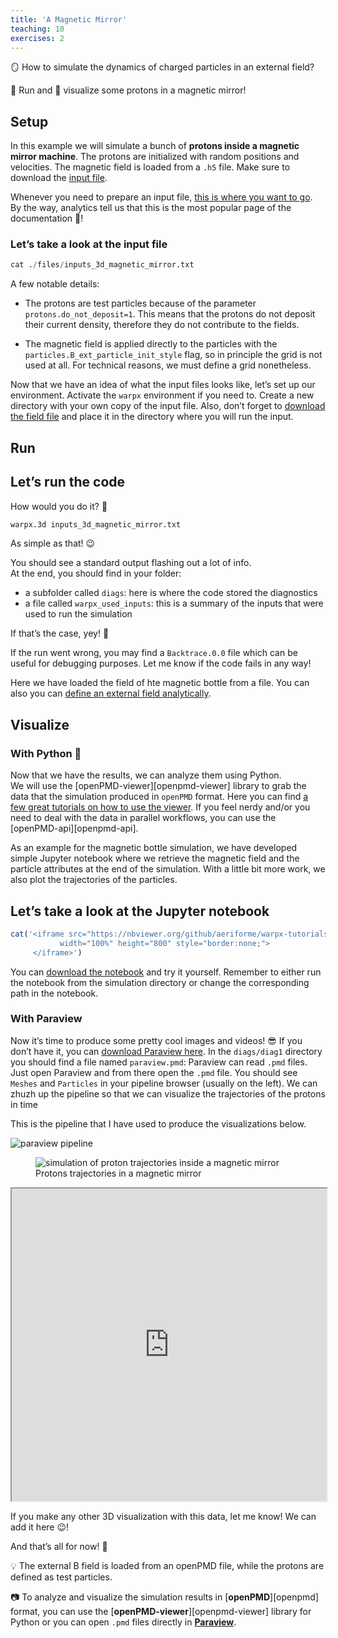 ```yaml
---
title: 'A Magnetic Mirror'
teaching: 10
exercises: 2
---
```


:::::::::::::::::::::::::::::::::::::: questions 

🪞 How to simulate the dynamics of charged particles in an external field?

::::::::::::::::::::::::::::::::::::::::::::::::

::::::::::::::::::::::::::::::::::::: objectives

🏃 Run and 👀 visualize some protons in a magnetic mirror!

::::::::::::::::::::::::::::::::::::::::::::::::

## Setup

In this example we will simulate a bunch of **protons inside a magnetic mirror machine**. 
The protons are initialized with random positions and velocities. 
The magnetic field is loaded from a `.h5` file.
Make sure to download the [input file](./files/inputs_3d_magnetic_mirror.txt). 

Whenever you need to prepare an input file, [this is where you want to go](https://warpx.readthedocs.io/en/latest/usage/parameters.html).
By the way, analytics tell us that this is the most popular page of the documentation 👠! 

:::::::::::::::::::::::::::::::::::::::::: spoiler

### Let's take a look at the input file

```r
cat ./files/inputs_3d_magnetic_mirror.txt
```
::::::::::::::::::::::::::::::::::::::::::::::::::


A few notable details:  

*  The protons are test particles because of the parameter `protons.do_not_deposit=1`. 
This means that the protons do not deposit their current density, therefore they do not contribute to the fields. 

*  The magnetic field is applied directly to the particles with the `particles.B_ext_particle_init_style` flag,
so in principle the grid is not used at all. For technical reasons, we must define a grid nonetheless.

Now that we have an idea of what the input files looks like, let's set up our environment.
Activate the `warpx` environment if you need to.
Create a new directory with your own copy of the input file. 
Also, don't forget to [download the field file](./files/example-femm-3d.h5) and place it in the directory where you will run the input. 


## Run 

::::::::::::::::::::::::::::::::::::: challenge

## Let's run the code

How would you do it? 🤷

:::::::::::::::: solution

```bash
warpx.3d inputs_3d_magnetic_mirror.txt
```
As simple as that! 😉
:::::::::::::::::::::::::
:::::::::::::::::::::::::::::::::::::::::::::::


You should see a standard output flashing out a lot of info.  
At the end, you should find in your folder:

  * a subfolder called `diags`: here is where the code stored the diagnostics  
  * a file called `warpx_used_inputs`: this is a summary of the inputs that were used to run the simulation  

If that's the case, yey! 💯  

If the run went wrong, you may find a `Backtrace.0.0` file which can be useful for debugging purposes. 
Let me know if the code fails in any way! 

Here we have loaded the field of hte magnetic bottle from a file.
You can also you can [define an external field analytically](https://warpx.readthedocs.io/en/latest/usage/parameters.html#applied-to-particles).


## Visualize

### With Python 🐍

Now that we have the results, we can analyze them using Python.  
We will use the [openPMD-viewer][openpmd-viewer] library to grab the data that the simulation produced in `openPMD` format. 
Here you can find [a few great tutorials on how to use the viewer](https://openpmd-viewer.readthedocs.io/en/latest/tutorials/tutorials.html).
If you feel nerdy and/or you need to deal with the data in parallel workflows, you can use the [openPMD-api][openpmd-api].

As an example for the magnetic bottle simulation, we have developed simple Jupyter notebook where we retrieve the magnetic field 
and the particle attributes at the end of the simulation.
With a little bit more work, we also plot the trajectories of the particles.

:::::::::::::::::::::::::::::::::::::::::: spoiler

## Let's take a look at the Jupyter notebook

```r
cat('<iframe src="https://nbviewer.org/github/aeriforme/warpx-tutorials/blob/main/episodes/files/analysis_3d_magnetic_mirror.ipynb" 
           width="100%" height="800" style="border:none;">
     </iframe>')
```
::::::::::::::::::::::::::::::::::::::::::::::::::


You can [download the notebook](./files/analysis_3d_magnetic_mirror.ipynb) and try it yourself.
Remember to either run the notebook from the simulation directory or change the corresponding path in the notebook.

### With Paraview

Now it's time to produce some pretty cool images and videos! 😎
If you don't have it, you can [download Paraview here](https://www.paraview.org/download/).
In the `diags/diag1` directory you should find a file named `paraview.pmd`: Paraview can read `.pmd` files.
Just open Paraview and from there open the `.pmd` file.
You should see `Meshes` and `Particles` in your pipeline browser (usually on the left).
We can zhuzh up the pipeline so that we can visualize the trajectories of the protons in time

This is the pipeline that I have used to produce the visualizations below.

![](https://gist.github.com/user-attachments/assets/5847ad00-2f68-4c13-ab42-51485a6551cd){alt="paraview pipeline"}

![Protons trajectories in a magnetic mirror](https://gist.github.com/user-attachments/assets/24b11226-4242-4958-bc12-c09159363065){alt="simulation of proton trajectories inside a magnetic mirror"}

<iframe src="https://drive.google.com/file/d/1HhY2bL4kzkKoNp9eCkdI6S3m49JXUKsx/preview" width="100%" height="500" allow="autoplay"></iframe>


If you make any other 3D visualization with this data, let me know! We can add it here 😉!

And that's all for now! 👋


::::::::::::::::::::::::::::::::::::: keypoints 

 💡 The external B field is loaded from an openPMD file, while the protons are defined as test particles.

 📷 To analyze and visualize the simulation results in [**openPMD**][openpmd] format, 
 you can use the [**openPMD-viewer**][openpmd-viewer] library for Python 
 or you can open `.pmd` files directly in [**Paraview**]((https://www.paraview.org/download/)).

::::::::::::::::::::::::::::::::::::::::::::::::
